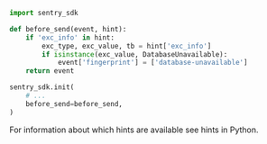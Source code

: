 ```python
import sentry_sdk

def before_send(event, hint):
    if 'exc_info' in hint:
        exc_type, exc_value, tb = hint['exc_info']
        if isinstance(exc_value, DatabaseUnavailable):
            event['fingerprint'] = ['database-unavailable']
    return event

sentry_sdk.init(
    # ...
    before_send=before_send,
)
```

For information about which hints are available see <PlatformLink to="/configuration/filtering/#using-hints">hints in Python</PlatformLink>.
